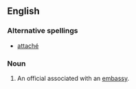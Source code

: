 ==English==
===Alternative spellings===
*[[attaché]]

===Noun===
{{en-noun}}
# An official associated with an [[embassy]].